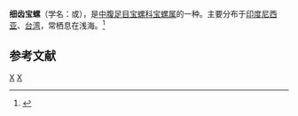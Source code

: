 {{Speciesbox 
| taxon = Cypraea minoridens
| binomial_authority = (Melvill, 1901)
}}
'''细齿宝螺'''（学名：''{{lang|la|Purpuradusta minoridens}}''或''{{lang|la|Cypraea minoridens}}''），是[[中腹足目|中腹足目]][[宝螺科|宝螺科]][[宝螺属|宝螺属]]的一种。主要分布于[[印度尼西亚|印度尼西亚]]、[[台湾|台湾]]，常栖息在浅海。<ref>{{cite web|url=http://shell.sinica.edu.tw/chinese/shellbase_detail.php?science_no=606|title=国际贝库：细齿宝螺|publisher=台湾贝类资料库|accessdate=2009-08-11}}</ref>

== 参考文献 ==
{{reflist}}
{{taxonbar}}
[[Category:_1901年描述的动物|X]]
[[Category:宝螺属|X]]
